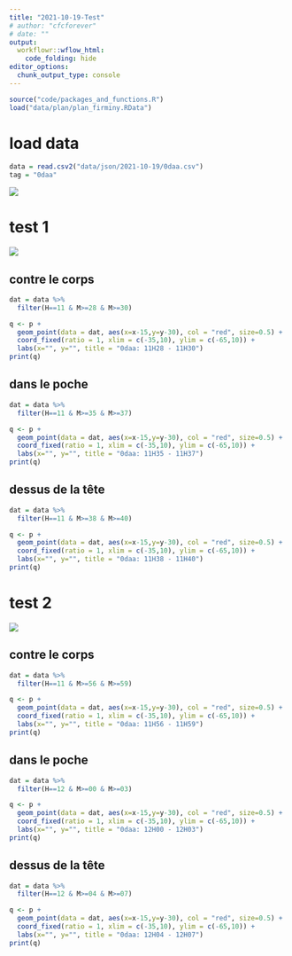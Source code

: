 ```yaml
---
title: "2021-10-19-Test"
# author: "cfcforever"
# date: ""
output: 
  workflowr::wflow_html:
    code_folding: hide
editor_options:
  chunk_output_type: console
---
```


```r
source("code/packages_and_functions.R")
load("data/plan/plan_firminy.RData")
```


# load data
```r
data = read.csv2("data/json/2021-10-19/0daa.csv")
tag = "0daa"
```

![](/Users/shengchen/Documents/R/Test/data/json/2021-10-19/Wire 2021-10-19 at 11-48-06.jpg)


# test 1
![](/Users/shengchen/Documents/R/Test/data/json/2021-10-19/Wire 2021-10-19 at 17_34.png)

## contre le corps
```r
dat = data %>%
  filter(H==11 & M>=28 & M>=30)

q <- p + 
  geom_point(data = dat, aes(x=x-15,y=y-30), col = "red", size=0.5) +
  coord_fixed(ratio = 1, xlim = c(-35,10), ylim = c(-65,10)) + 
  labs(x="", y="", title = "0daa: 11H28 - 11H30")
print(q)
```

## dans le poche
```r
dat = data %>%
  filter(H==11 & M>=35 & M>=37)

q <- p + 
  geom_point(data = dat, aes(x=x-15,y=y-30), col = "red", size=0.5) +
  coord_fixed(ratio = 1, xlim = c(-35,10), ylim = c(-65,10)) + 
  labs(x="", y="", title = "0daa: 11H35 - 11H37")
print(q)
```

## dessus de la tête
```r
dat = data %>%
  filter(H==11 & M>=38 & M>=40)

q <- p + 
  geom_point(data = dat, aes(x=x-15,y=y-30), col = "red", size=0.5) +
  coord_fixed(ratio = 1, xlim = c(-35,10), ylim = c(-65,10)) + 
  labs(x="", y="", title = "0daa: 11H38 - 11H40")
print(q)
```



# test 2
![](/Users/shengchen/Documents/R/Test/data/json/2021-10-19/Wire 2021-10-19 at 18_03.png)

## contre le corps
```r
dat = data %>%
  filter(H==11 & M>=56 & M>=59)

q <- p + 
  geom_point(data = dat, aes(x=x-15,y=y-30), col = "red", size=0.5) +
  coord_fixed(ratio = 1, xlim = c(-35,10), ylim = c(-65,10)) + 
  labs(x="", y="", title = "0daa: 11H56 - 11H59")
print(q)
```

## dans le poche
```r
dat = data %>%
  filter(H==12 & M>=00 & M>=03)

q <- p + 
  geom_point(data = dat, aes(x=x-15,y=y-30), col = "red", size=0.5) +
  coord_fixed(ratio = 1, xlim = c(-35,10), ylim = c(-65,10)) + 
  labs(x="", y="", title = "0daa: 12H00 - 12H03")
print(q)
```

## dessus de la tête
```r
dat = data %>%
  filter(H==12 & M>=04 & M>=07)

q <- p + 
  geom_point(data = dat, aes(x=x-15,y=y-30), col = "red", size=0.5) +
  coord_fixed(ratio = 1, xlim = c(-35,10), ylim = c(-65,10)) + 
  labs(x="", y="", title = "0daa: 12H04 - 12H07")
print(q)
```

